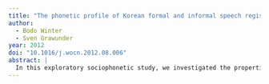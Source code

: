 ```yaml
---
title: "The phonetic profile of Korean formal and informal speech registers"
author: 
  - Bodo Winter
  - Sven Grawunder
year: 2012
doi: "10.1016/j.wocn.2012.08.006"
abstract: |
  In this exploratory sociophonetic study, we investigated the properties of formal and informal speech registers in Korean. We found that in formal speech, Korean male and female speakers lowered their average fundamental frequency and pitch range. The acoustic signal furthermore exhibited overall less variability, as evidenced by decreased fundamental frequency and intensity standard deviations, and decreased period and amplitude perturbations. Differences in speech registers affected Harmonics-to-Noise-ratio and the difference between the first and second harmonic as well, suggesting breathiness-related changes, and the speech was slower and included more non-lexical fillers such as ah and oh. Unexpectedly, formality also affected breathing patterns, leading to a noticeable increase in the amount of loud “hissing” breath intakes in formal speech. We thus show that a variety of different means of vocal expression play a role in signaling formality in Korean. Further, we outline the implications of this study for phonetic theory and discuss our results with respect to the Frequency Code and research on clear speech.
---
```


